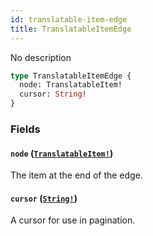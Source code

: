```yaml
---
id: translatable-item-edge
title: TranslatableItemEdge
---
```


No description

```graphql
type TranslatableItemEdge {
  node: TranslatableItem!
  cursor: String!
}
```

### Fields

#### `node` ([`TranslatableItem!`](/developer/api-reference/unions/translatable-item.mdx))

The item at the end of the edge.

#### `cursor` ([`String!`](/developer/api-reference/scalars/string.mdx))

A cursor for use in pagination.
